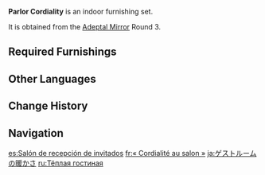 {{Furnishing Infobox
|id             = 350015
|image          = Furnishing Set Parlor Cordiality Display.png
|category       = Indoor Set
|subcategory    = Set
|quality        = 4
|adeptal_energy = 420
|load           = 1,404
|description    = The sconces that light up this reception area suffuse the area with warmth that relaxes the body and soul. Add on a few cups of strong wine, and you've got everything you need to talk down even some aggressive Snezhnayan businesspeople.
|blueprint      = Adeptal Mirror
|adeptal mirror = 3
}}
'''Parlor Cordiality''' is an indoor furnishing set.

It is obtained from the [[Adeptal Mirror]] Round 3.

==Required Furnishings==
{{Recipe
|type = Furnishing Set
|Soft Lounge Sofa = 2
|Potted Plant: Crystalline Breeze = 1
|Red Pine Wood Round Stool = 1
|Northern Stone Hearth = 1
|Mondstadt Rug: Crimson Ardor = 1
|sort = Soft Lounge Sofa;Potted Plant: Crystalline Breeze;Red Pine Wood Round Stool;Northern Stone Hearth;Mondstadt Rug: Crimson Ardor
|yield = 0
}}

==Other Languages==
{{Other Languages
|en      = Parlor Cordiality
|zhs     = 会客室的温暖防线
|zhs_rm  = Huìkè-shì de Wēnnuǎn Fángxiàn
|zht     = 會客室的溫暖防線
|zht_rm  = Huìkè-shì de Wēnnuǎn Fángxiàn
|zh_tl   = The Parlor's Warm Line of Defense
|ja      = ゲストルームの暖かさ
|ja_rm   = Gesuto Ruumu no Atatakasa
|ja_tl   = Guest Room's Warmth
|ko      = 응접실의 난방시설
|ko_rm   = Eungjeopsil-ui Nanbangsiseol
|ko_tl   = Heating Equipment in Living Room
|es      = Salón de recepción de invitados
|es_tl   = Guest Reception Room
|fr      = «&nbsp;Cordialité au salon&nbsp;»
|fr_tl   = "Cordiality in the Living Room"
|ru      = Тёплая гостиная
|ru_tl   = Warm Living Room
|th      = การต้อนรับที่แสนอบอุ่นในห้องรับรอง
|th_rm   = 
|th_tl   = 
|vi      = Phòng Tuyến Ấm Áp Phòng Tiếp Khách
|vi_tl   = 
|de      = Salonherzlichkeit
|de_tl   = Parlor Cordiality
|id      = Ruang Tamu yang Ramah
|id_tl   = Friendly Living Room
|pt      = Cordialidade do Saguão
|pt_tl   = 
|tr      = Samimi Oturma Odası
|tr_tl   = 
|it      = Ricevimento cordiale
|it_tl   = 
}}

==Change History==
{{Change History|1.5}}

==Navigation==
{{Furnishing Navbox/Sets|type=regular}}

[[es:Salón de recepción de invitados]]
[[fr:« Cordialité au salon »]]
[[ja:ゲストルームの暖かさ]]
[[ru:Тёплая гостиная]]